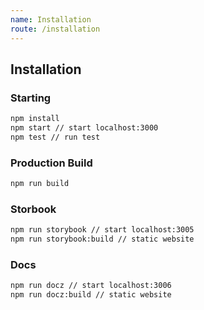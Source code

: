 ```yaml
---
name: Installation
route: /installation
---
```


## Installation

### Starting

```sh
npm install 
npm start // start localhost:3000
npm test // run test
```

### Production Build

```sh
npm run build 
```

### Storbook

```sh
npm run storybook // start localhost:3005
npm run storybook:build // static website
```

### Docs

```sh
npm run docz // start localhost:3006
npm run docz:build // static website
```
